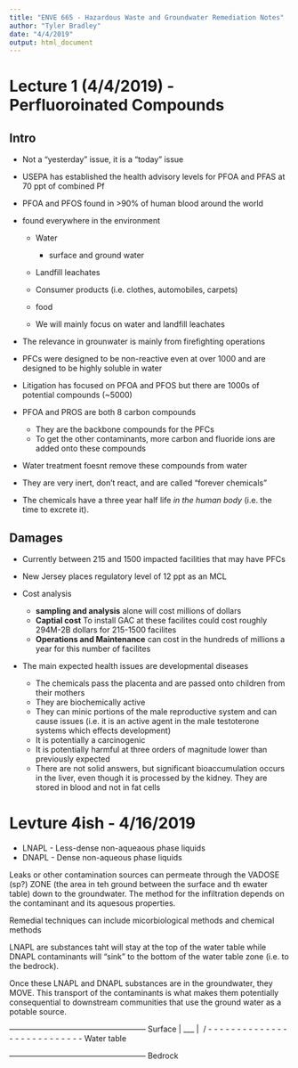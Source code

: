 ```yaml
---
title: "ENVE 665 - Hazardous Waste and Groundwater Remediation Notes"
author: "Tyler Bradley"
date: "4/4/2019"
output: html_document
---
```


# Lecture 1 (4/4/2019) - Perfluoroinated Compounds

## Intro
  * Not a "yesterday" issue, it is a "today" issue
  * USEPA has established the health advisory levels for PFOA and PFAS at 70 ppt of combined Pf
  * PFOA and PFOS found in >90% of human blood around the world
  * found everywhere in the environment
  
    * Water 
    
      * surface and ground water
    
    * Landfill leachates
    * Consumer products (i.e. clothes, automobiles, carpets)
    * food
    
    * We will mainly focus on water and landfill leachates
  
  * The relevance in grounwater is mainly from firefighting operations
  * PFCs were designed to be non-reactive even at over 1000 \degC and are designed to be highly soluble in water
  * Litigation has focused on PFOA and PFOS but there are 1000s of potential compounds (~5000)
  * PFOA and PROS are both 8 carbon compounds 
  
    * They are the backbone compounds for the PFCs
    * To get the other contaminants, more carbon and fluoride ions are added onto these compounds
    
  * Water treatment foesnt remove these compounds from water
  * They are very inert, don't react, and are called "forever chemicals"
  * The chemicals have a three year half life *in the human body* (i.e. the time to excrete it). 
  
  
## Damages
  
  * Currently between 215 and 1500 impacted facilities that may have PFCs
  * New Jersey places regulatory level of 12 ppt as an MCL
  * Cost analysis 
    
    * **sampling and analysis** alone will cost millions of dollars
    * **Captial cost** To install GAC at these facilites could cost roughly 294M-2B dollars for 215-1500 facilites
    * **Operations and Maintenance** can cost in the hundreds of millions a year for this number of facilites
    
  * The main expected health issues are developmental diseases
  
    * The chemicals pass the placenta and are passed onto children from their mothers
    * They are biochemically active
    * They can minic portions of the male reproductive system and can cause issues (i.e. it is an active agent in the male testoterone systems which effects development)
    * It is potentially a carcinogenic
    * It is potentially harmful at three orders of magnitude lower than previously expected
    * There are not solid answers, but significant bioaccumulation occurs in the liver, even though it is processed by the kidney. They are stored in blood and not in fat cells 
    
    
# Levture 4ish - 4/16/2019

* LNAPL - Less-dense non-aqueaous phase liquids
* DNAPL - Dense non-aqueous phase liquids

Leaks or other contamination sources can permeate through the VADOSE (sp?) ZONE (the area in teh ground between the surface and th ewater table) down to the groundwater. The method for the infiltration depends on the contaminant and its aquesous properties.

Remedial techniques can include micorbiological methods and chemical methods

LNAPL are substances taht will stay at the top of the water table while DNAPL contaminants will "sink" to the bottom of the water table zone (i.e. to the bedrock).


Once these LNAPL and DNAPL substances are in the groundwater, they MOVE. This transport of the contaminants is what makes them potentially consequential to downstream communities that use the ground water as a potable source. 


-----------------------------------------------------  Surface
    |                                  ___
    |                                  \ /
- - - - - - - - - - - - - - - - - - - - - - - - - - -  Water table 
    

-----------------------------------------------------  Bedrock


